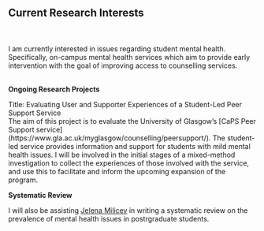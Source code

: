 <br>
<br>


## Current Research Interests

<br>
<br>
I am currently interested in issues regarding student mental health. Specifically, on-campus mental health services which aim to provide early intervention with the goal of improving access to counselling services.
<br>
<br>

**Ongoing Research Projects** <br>

Title: Evaluating User and Supporter Experiences of a Student-Led Peer Support Service <br>
The aim of this project is to evaluate the University of Glasgow's [CaPS Peer Support service] (https://www.gla.ac.uk/myglasgow/counselling/peersupport/). The student-led service provides information and support for students with mild mental health issues. I will be involved in the initial stages of a mixed-method investigation to collect the experiences of those involved with the service, and use this to facilitate and inform the upcoming expansion of the program.


**Systematic Review** <br>

I will also be assisting [Jelena Milicev](http://www.psy.gla.ac.uk/staff/?id=JM010) in writing a systematic review on the prevalence of mental health issues in postrgraduate students.
